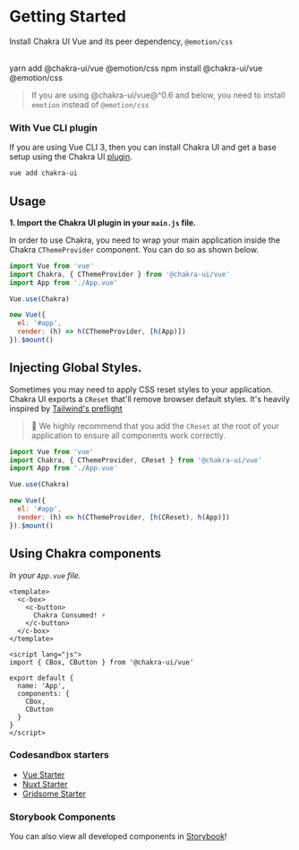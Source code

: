 
# Getting Started

Install Chakra UI Vue and its peer dependency, `@emotion/css`

<br />

<CodeGroup lang="bash">
  <CodeTab label="Yarn">
    yarn add @chakra-ui/vue @emotion/css
  </CodeTab>
  <CodeTab label="NPM">
    npm install @chakra-ui/vue @emotion/css
  </CodeTab>
</CodeGroup>


> If you are using @chakra-ui/vue@^0.6 and below, you need to install `emotion` instead of `@emotion/css`

<carbon-ad />

### With Vue CLI plugin

If you are using Vue CLI 3, then you can install Chakra UI and get a base setup using the Chakra UI [plugin](https://www.npmjs.com/package/vue-cli-plugin-chakra-ui).

```bash
vue add chakra-ui
```

## Usage

**1. Import the Chakra UI plugin in your `main.js` file.**

In order to use Chakra, you need to wrap your main application inside the Chakra `CThemeProvider` component.
You can do so as shown below.

```js
import Vue from 'vue'
import Chakra, { CThemeProvider } from '@chakra-ui/vue'
import App from './App.vue'

Vue.use(Chakra)

new Vue({
  el: '#app',
  render: (h) => h(CThemeProvider, [h(App)])
}).$mount()
```

## Injecting Global Styles.

Sometimes you may need to apply CSS reset styles to your application.
Chakra UI exports a `CReset` that'll remove browser default styles. It's heavily inspired by [Tailwind's preflight](https://unpkg.com/tailwindcss@1.1.2/dist/base.css)

> 🚨 We highly recommend that you add the `CReset` at the root of your application to ensure all components work correctly.

```js
import Vue from 'vue'
import Chakra, { CThemeProvider, CReset } from '@chakra-ui/vue'
import App from './App.vue'

Vue.use(Chakra)

new Vue({
  el: '#app',
  render: (h) => h(CThemeProvider, [h(CReset), h(App)])
}).$mount()
```

## Using Chakra components

_In your `App.vue` file._

```vue
<template>
  <c-box>
    <c-button>
      Chakra Consumed! ⚡️
    </c-button>
  </c-box>
</template>

<script lang="js">
import { CBox, CButton } from '@chakra-ui/vue'

export default {
  name: 'App',
  components: {
    CBox,
    CButton
  }
}
</script>
```

### Codesandbox starters

- [Vue Starter](https://codesandbox.io/s/chakra-ui-vue-starter-2sy0g)
- [Nuxt Starter](https://codesandbox.io/s/chakra-ui-nuxt-demo-f8tq4)
- [Gridsome Starter](https://codesandbox.io/s/chakra-ui-gridsome-demo-038c9)

### Storybook Components

You can also view all developed components in [Storybook](https://chakra-ui-vue.netlify.com)!
